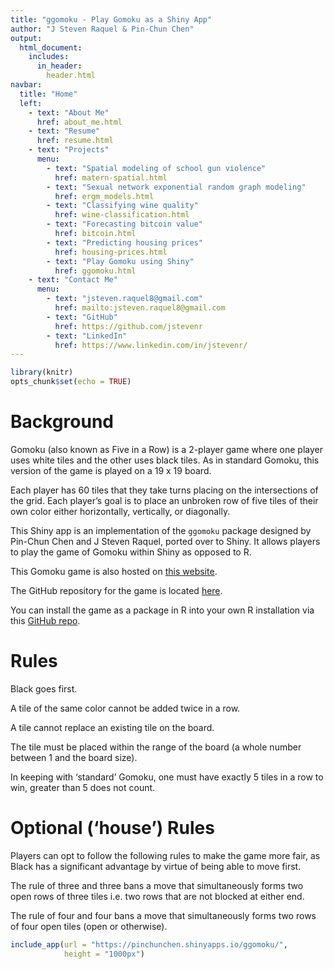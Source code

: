 ```yaml
---
title: "ggomoku - Play Gomoku as a Shiny App"
author: "J Steven Raquel & Pin-Chun Chen"
output:
  html_document:
    includes:
      in_header: 
        header.html
navbar:
  title: "Home"
  left:
    - text: "About Me"
      href: about_me.html
    - text: "Resume"
      href: resume.html
    - text: "Projects"
      menu:
        - text: "Spatial modeling of school gun violence"
          href: matern-spatial.html
        - text: "Sexual network exponential random graph modeling"
          href: ergm_models.html
        - text: "Classifying wine quality"
          href: wine-classification.html
        - text: "Forecasting bitcoin value"
          href: bitcoin.html
        - text: "Predicting housing prices"
          href: housing-prices.html
        - text: "Play Gomoku using Shiny"
          href: ggomoku.html
    - text: "Contact Me"
      menu:
        - text: "jsteven.raquel8@gmail.com"
          href: mailto:jsteven.raquel8@gmail.com
        - text: "GitHub"
          href: https://github.com/jstevenr
        - text: "LinkedIn"
          href: https://www.linkedin.com/in/jstevenr/
---
```


```r
library(knitr)
opts_chunk$set(echo = TRUE)
```

# Background

Gomoku (also known as Five in a Row) is a 2-player game where one player uses white tiles and the other uses black tiles. As in standard Gomoku, this version of the game is played on a 19 x 19 board.

Each player has 60 tiles that they take turns placing on the intersections of the grid. Each player's goal is to place an unbroken row of five tiles of their own color either horizontally, vertically, or diagonally.

This Shiny app is an implementation of the `ggomoku` package designed by Pin-Chun Chen and J Steven Raquel, ported over to Shiny. It allows players to play the game of Gomoku within Shiny as opposed to R.

This Gomoku game is also hosted on [this website](https://pinchunchen.shinyapps.io/ggomoku/).

The GitHub repository for the game is located [here](https://github.com/pinchunc/ggomoku-shiny).

You can install the game as a package in R into your own R installation via this [GitHub repo](https://github.com/pinchunc/ggomoku).

# Rules

Black goes first.

A tile of the same color cannot be added twice in a row.

A tile cannot replace an existing tile on the board.

The tile must be placed within the range of the board (a whole number between 1 and the board size).

In keeping with 'standard' Gomoku, one must have exactly 5 tiles in a row to win, greater than 5 does not count.


# Optional ('house') Rules

Players can opt to follow the following rules to make the game more fair, as Black has a significant advantage by virtue of being able to move first.

The rule of three and three bans a move that simultaneously forms two open rows of three tiles i.e. two rows that are not blocked at either end.

The rule of four and four bans a move that simultaneously forms two rows of four open tiles (open or otherwise).

```r
include_app(url = "https://pinchunchen.shinyapps.io/ggomoku/",
            height = "1000px")
```
